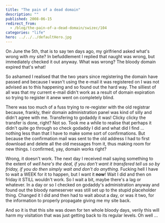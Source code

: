 ```yaml
---
title: "The pain of a dead domain"
description: ""
published: 2008-06-15
redirect_from:
  - /blog/the-pain-of-a-dead-domain/swizec/104
categories: "life"
hero: ../../../defaultHero.jpg
---
```


On June the 5th, that is to say ten days ago, my girlfriend asked what's wrong with my site? In befuddlement I replied that naught was wrong, but immediately checked it out anyway. What was wrong? The bloody domain expired that's what!

So ashamed I realised that the two years since registering the domain have passed and because I wasn't using the e-mail it was registered on I was not advised as to this happening and so found out the hard way. The silliest of all was that my current e-mail didn't work as a result of domain expiration so trying to register it anew went on completely blind.

There was too much of a fuss trying to re-register with the old registrar because, frankly, their domain administration panel was kind of silly and didn't agree with me. Transfering to godaddy it was! Clicky clicky the transfer is done, right? Not so. Took me a while to realise that perhaps it didn't quite go through so check godaddy I did and what did I find ... nothing less than that I have to make some sort of confirmations. But because the confirmation mail was sent to the old address I had to first download and delete all the old messages from it, thus making room for new things. I confirmed, yay, domain works right?

Wrong, it doesn't work. The next day I received mail saying something to the extent of _well here's the deal, if you don't want it transfered tell us so by friday, if you do then simply wait and don't do anything._ Fucking hell I have to wait a WEEK for it to happen, but I want it **now**! Wait I did and then on friday it STILL wouldn't work. So I wait a bit, maybe there's a lag or whatever. In a day or so I checked on godaddy's administration anyway and found out the bloody nameserver was still set up to the stupid placeholder thing. Changed it I did and then had to wait about a day, or was it two, for the information to properly propagate giving me my site back.

And so it is that this site was down for ten whole bloody days, verily this will harm my visitation that was just getting back to its regular levels. Oh well ...
